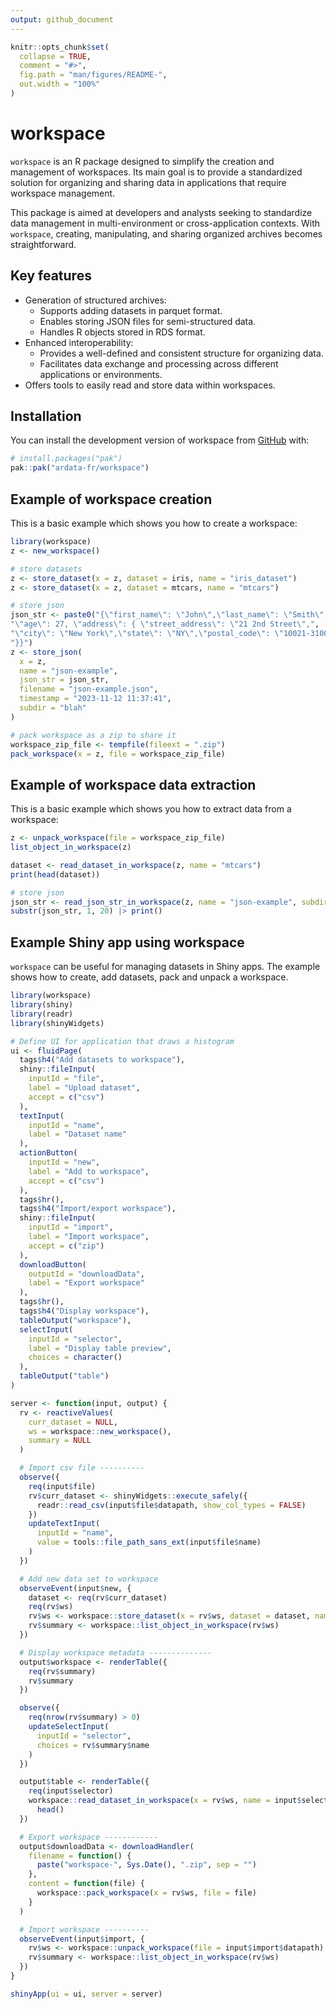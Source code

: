 ```yaml
---
output: github_document
---
```


<!-- README.md is generated from README.Rmd. Please edit that file -->

```r
knitr::opts_chunk$set(
  collapse = TRUE,
  comment = "#>",
  fig.path = "man/figures/README-",
  out.width = "100%"
)
```

# workspace

`workspace` is an R package designed to simplify the creation and management of workspaces. Its main goal is to provide a standardized solution for organizing and sharing data in applications that require workspace management.

This package is aimed at developers and analysts seeking to standardize data management in multi-environment or cross-application contexts. With `workspace`, creating, manipulating, and sharing organized archives becomes straightforward.

## Key features

- Generation of structured archives:
  - Supports adding datasets in parquet format.
  - Enables storing JSON files for semi-structured data.
  - Handles R objects stored in RDS format.

- Enhanced interoperability:
  - Provides a well-defined and consistent structure for organizing data.
  - Facilitates data exchange and processing across different applications or environments.

- Offers tools to easily read and store data within workspaces.


## Installation

You can install the development version of workspace from [GitHub](https://github.com/) with:

``` r
# install.packages("pak")
pak::pak("ardata-fr/workspace")
```

## Example of workspace creation

This is a basic example which shows you how to create a workspace:

```r
library(workspace)
z <- new_workspace()

# store datasets
z <- store_dataset(x = z, dataset = iris, name = "iris_dataset")
z <- store_dataset(x = z, dataset = mtcars, name = "mtcars")

# store json
json_str <- paste0("{\"first_name\": \"John\",\"last_name\": \"Smith\",\"is_alive\": true,",
"\"age\": 27, \"address\": { \"street_address\": \"21 2nd Street\",",
"\"city\": \"New York\",\"state\": \"NY\",\"postal_code\": \"10021-3100\"",
"}}")
z <- store_json(
  x = z,
  name = "json-example",
  json_str = json_str,
  filename = "json-example.json",
  timestamp = "2023-11-12 11:37:41",
  subdir = "blah"
)

# pack workspace as a zip to share it
workspace_zip_file <- tempfile(fileext = ".zip")
pack_workspace(x = z, file = workspace_zip_file)
```

## Example of workspace data extraction

This is a basic example which shows you how to extract data from a workspace:

```r
z <- unpack_workspace(file = workspace_zip_file)
list_object_in_workspace(z)

dataset <- read_dataset_in_workspace(z, name = "mtcars")
print(head(dataset))

# store json
json_str <- read_json_str_in_workspace(z, name = "json-example", subdir = "blah")
substr(json_str, 1, 20) |> print()
```

## Example Shiny app using workspace

`workspace` can be useful for managing datasets in Shiny apps. The example shows how to create, add datasets, pack and unpack a workspace. 

```r
library(workspace)
library(shiny)
library(readr)
library(shinyWidgets)

# Define UI for application that draws a histogram
ui <- fluidPage(
  tags$h4("Add datasets to workspace"),
  shiny::fileInput(
    inputId = "file",
    label = "Upload dataset",
    accept = c("csv")
  ),
  textInput(
    inputId = "name",
    label = "Dataset name"
  ),
  actionButton(
    inputId = "new",
    label = "Add to workspace",
    accept = c("csv")
  ),
  tags$hr(),
  tags$h4("Import/export workspace"),
  shiny::fileInput(
    inputId = "import",
    label = "Import workspace",
    accept = c("zip")
  ),
  downloadButton(
    outputId = "downloadData",
    label = "Export workspace"
  ),
  tags$hr(),
  tags$h4("Display workspace"),
  tableOutput("workspace"),
  selectInput(
    inputId = "selector",
    label = "Display table preview",
    choices = character()
  ),
  tableOutput("table")
)

server <- function(input, output) {
  rv <- reactiveValues(
    curr_dataset = NULL,
    ws = workspace::new_workspace(),
    summary = NULL
  )

  # Import csv file ----------
  observe({
    req(input$file)
    rv$curr_dataset <- shinyWidgets::execute_safely({
      readr::read_csv(input$file$datapath, show_col_types = FALSE)
    })
    updateTextInput(
      inputId = "name",
      value = tools::file_path_sans_ext(input$file$name)
    )
  })

  # Add new data set to workspace
  observeEvent(input$new, {
    dataset <- req(rv$curr_dataset)
    req(rv$ws)
    rv$ws <- workspace::store_dataset(x = rv$ws, dataset = dataset, name = trimws(input$name))
    rv$summary <- workspace::list_object_in_workspace(rv$ws)
  })

  # Display workspace metadata --------------
  output$workspace <- renderTable({
    req(rv$summary)
    rv$summary
  })

  observe({
    req(nrow(rv$summary) > 0)
    updateSelectInput(
      inputId = "selector",
      choices = rv$summary$name
    )
  })

  output$table <- renderTable({
    req(input$selector)
    workspace::read_dataset_in_workspace(x = rv$ws, name = input$selector) |>
      head()
  })

  # Export workspace ------------
  output$downloadData <- downloadHandler(
    filename = function() {
      paste("workspace-", Sys.Date(), ".zip", sep = "")
    },
    content = function(file) {
      workspace::pack_workspace(x = rv$ws, file = file)
    }
  )

  # Import workspace ----------
  observeEvent(input$import, {
    rv$ws <- workspace::unpack_workspace(file = input$import$datapath)
    rv$summary <- workspace::list_object_in_workspace(rv$ws)
  })
}

shinyApp(ui = ui, server = server)

```

